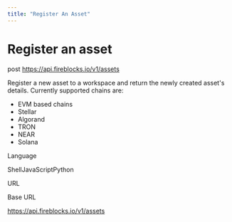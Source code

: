 ```yaml
---
title: "Register An Asset"
---
```

  
  # Register an asset

post https://api.fireblocks.io/v1/assets

Register a new asset to a workspace and return the newly created asset's details. Currently supported chains are:

*   EVM based chains
*   Stellar
*   Algorand
*   TRON
*   NEAR
*   Solana

Language

ShellJavaScriptPython

URL

Base URL

https://api.fireblocks.io/v1/assets